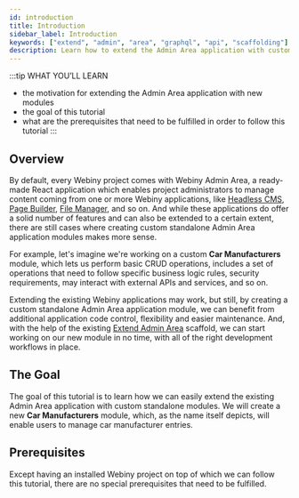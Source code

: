 ```yaml
---
id: introduction
title: Introduction
sidebar_label: Introduction
keywords: ["extend", "admin", "area", "graphql", "api", "scaffolding"]
description: Learn how to extend the Admin Area application with custom standalone modules.
---
```




:::tip WHAT YOU’LL LEARN
- the motivation for extending the Admin Area application with new modules
- the goal of this tutorial
- what are the prerequisites that need to be fulfilled in order to follow this tutorial
:::

## Overview

By default, every Webiny project comes with Webiny Admin Area, a ready-made React application which enables project administrators to manage content coming from one or more Webiny applications, like [Headless CMS](https://www.webiny.com/serverless-app/headless-cms), [Page Builder](https://www.webiny.com/serverless-app/page-builder), [File Manager](https://www.webiny.com/serverless-app/file-manager), and so on. And while these applications do offer a solid number of features and can also be extended to a certain extent, there are still cases where creating custom standalone Admin Area application modules makes more sense.

For example, let's imagine we're working on a custom **Car Manufacturers** module, which lets us perform basic CRUD operations, includes a set of operations that need to follow specific business logic rules, security requirements, may interact with external APIs and services, and so on.

Extending the existing Webiny applications may work, but still, by creating a custom standalone Admin Area application module, we can benefit from additional application code control, flexibility and easier maintenance. And, with the help of the existing [Extend Admin Area](/docs/how-to-guides/webiny-cli/scaffolding/extend-admin-area) scaffold, we can start working on our new module in no time, with all of the right development workflows in place.

## The Goal

The goal of this tutorial is to learn how we can easily extend the existing Admin Area application with custom standalone modules. We will create a new **Car Manufacturers** module, which, as the name itself depicts, will enable users to manage car manufacturer entries.

<CenteredImage shadow={false} alt="New Car Manufacturers Module" src={scaffoldsAdminArea}/>

## Prerequisites

Except having an installed Webiny project on top of which we can follow this tutorial, there are no special prerequisites that need to be fulfilled.

